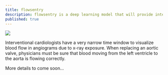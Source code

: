 ```yaml
---
title: flowsentry
description: flowsentry is a deep learning model that will provide interventional cardiologists with key insights on blood flow during TAVI procedures.
published: true
---
```



[![](/tavi-animated.gif)](https://myheart.net/articles/tavr-transcatheter-aortic-valve-replacement/)

Interventional cardiologists have a very narrow time window to visualize blood flow in angiograms due to x-ray exposure. 
When replacing an aortic valve, physicians must be sure that blood moving from the left ventricle to the aorta is flowing correctly.

More details to come soon...
